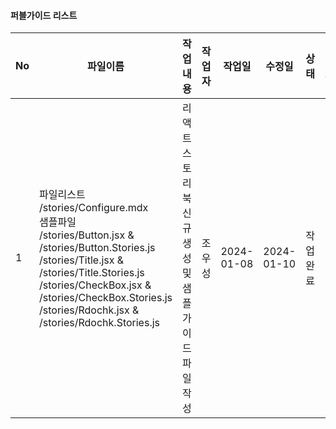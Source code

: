 

<Meta title="dndMobile Publish Guide" />

<div className="sb-container">
  <div className="wrap">
    <h4>퍼블가이드 리스트</h4>
    <table>
      <colgroup>
        <col width="5%"></col>
        <col width="*%"></col>
        <col width="*%"></col>
        <col width="10%"></col>
        <col width="13%"></col>
        <col width="13%"></col>
        <col width="13%"></col>
        <col width="8%"></col>
      </colgroup>
      <thead>
        <tr>
          <th>No</th>
          <th>파일이름</th>
          <th>작업내용</th>
          <th>작업자</th>
          <th>작업일</th>
          <th>수정일</th>
          <th>상태</th>
          <th>비고</th>
        </tr>
      </thead>
      <tbody>
        <tr>
          <td>1</td>
          <td>
              파일리스트 <br/> /stories/Configure.mdx <br/>
              샘플파일 <br/> /stories/Button.jsx & /stories/Button.Stories.js <br/>
              /stories/Title.jsx & /stories/Title.Stories.js <br/>
              /stories/CheckBox.jsx & /stories/CheckBox.Stories.js <br/> 
              /stories/Rdochk.jsx & /stories/Rdochk.Stories.js <br/> 
          </td>
          <td>리액트 스토리북 신규 생성 및 샘플 가이드 파일 작성</td>
          <td>조우성</td>
          <td>2024-01-08</td>
          <td>2024-01-10</td>
          <td>작업완료</td>
          <td></td>
        </tr>
      </tbody>
    </table>
  </div>
</div>


